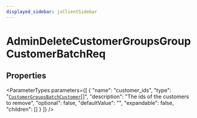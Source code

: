 ```yaml
---
displayed_sidebar: jsClientSidebar
---
```



# AdminDeleteCustomerGroupsGroupCustomerBatchReq

## Properties

<ParameterTypes parameters={[
  {
    "name": "customer_ids",
    "type": "[`CustomerGroupsBatchCustomer`](internal.CustomerGroupsBatchCustomer.mdx)[]",
    "description": "The ids of the customers to remove",
    "optional": false,
    "defaultValue": "",
    "expandable": false,
    "children": []
  }
]} />
